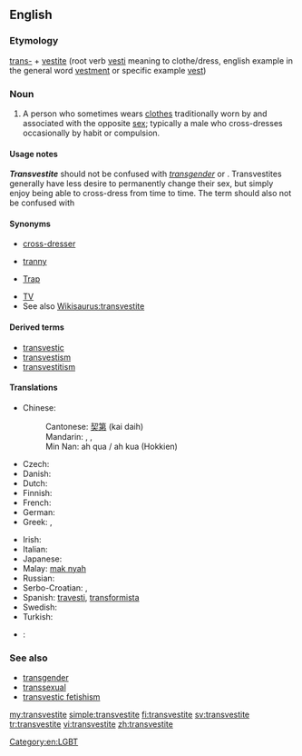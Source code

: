 ==English==
{{wikipedia}}

===Etymology===
[[trans-]] + [[vestite]] (root verb [[vesti]] meaning to clothe/dress, english example in the general word [[vestment]] or specific example [[vest]])

===Noun===
{{en-noun}}

# A person who sometimes wears [[clothes]] traditionally worn by and associated with the opposite [[sex]]; typically a male who cross-dresses occasionally by habit or compulsion.

====Usage notes====
'''''Transvestite''''' should not be confused with ''[[transgender]]'' or {{term|transsexual||someone who lives as the sex opposite that of his or her birth}}. Transvestites generally have less desire to permanently change their sex, but simply enjoy being able to cross-dress from time to time.  The term should also not be confused with {{term|drag queen||A male who wears women’s clothing for public performance}}

====Synonyms====
* [[cross-dresser]]
* {{qualifier|pejorative}} [[tranny]]
* {{qualifier|slang|pejorative}} [[Trap]]
* [[TV]]
* See also [[Wikisaurus:transvestite]]

====Derived terms====
* [[transvestic]]
* [[transvestism]]
* [[transvestitism]]

====Translations====
{{trans-top|cross-dresser}}
* Chinese:
*: Cantonese: [[契第]] (kai daih)
*: Mandarin: {{t|cmn|易裝癖|sc=Hani}},  {{t|cmn|易装癖|tr=yìzhūangpì|sc=Hani}},  {{t-|cmn|人妖|tr=rényāo|sc=Hani}}
*: Min Nan: ah qua / ah kua (Hokkien)
* Czech: {{t-|cs|transvestita|m}}
* Danish: {{t-|da|transvestit}}
* Dutch: {{t-|nl|travestiet}}
* Finnish: {{t+|fi|transvestiitti}}
* French: {{t+|fr|travesti}}
* German: {{t-|de|Transvestit}}
* Greek: {{t-|el|παρενδυσιομανής|m|tr=parendysiomanís}}, {{qualifier|colloquial}} {{t|el|τραβεστί|n|tr=travestí}}
{{trans-mid}}
* Irish: {{t-|ga|trasfheisteoir|m|xs=Irish}}
* Italian: {{t+|it|travestito}}
* Japanese: {{t|ja|異性装者|tr=いせいそうしゃ, iseisōsha}}
* Malay: [[mak nyah]]
* Russian: {{t+|ru|трансвестит|m|tr=transvestít}}
* Serbo-Croatian: {{t|sh|трансвестит|m|sc=Cyrl|xs=Serbo-Croatian}},  {{t|sh|transvestit|m|xs=Serbo-Croatian}}
* Spanish: [[travesti]], [[transformista]] {{qualifier|Venezuela}}
* Swedish: {{t-|sv|transvestit|c}}
* Turkish: {{t+|tr|travesti}}
* {{trreq|ar}}:
{{trans-bottom}}

===See also===
* [[transgender]]
* [[transsexual]]
* [[transvestic fetishism]]

[[Category:en:LGBT]]

[[my:transvestite]]
[[simple:transvestite]]
[[fi:transvestite]]
[[sv:transvestite]]
[[tr:transvestite]]
[[vi:transvestite]]
[[zh:transvestite]]